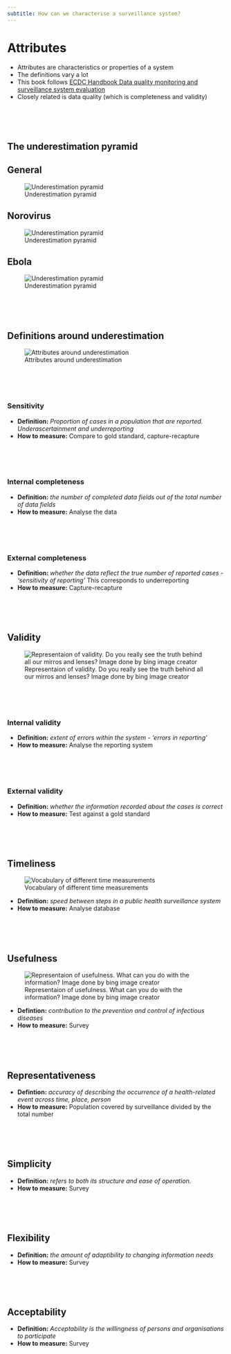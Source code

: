```yaml
---
subtitle: How can we characterise a surveillance system? 
---
```

# Attributes  {.unnumbered}

- Attributes are characteristics or properties of a system
- The definitions vary a lot
- This book follows [ECDC Handbook Data quality monitoring and surveillance system evaluation](https://www.ecdc.europa.eu/sites/default/files/media/en/publications/Publications/Data-quality-monitoring-surveillance-system-evaluation-Sept-2014.pdf)
- Closely related is data quality (which is completeness and validity) 


<br><br><br>


## The underestimation pyramid

::: {.panel-tabset}

## General

![Underestimation pyramid](../img/attributes_underestimation_pyramid.png)

## Norovirus
![Underestimation pyramid](../img/attributes_underestimation_pyramid_noro.png)

## Ebola
![Underestimation pyramid](../img/attributes_underestimation_pyramid_ebola.png)


:::


<br><br><br>


## Definitions around underestimation
![Attributes around underestimation](../img/attributes_sensitivity.jpg)


<br><br><br>


### Sensitivity
- __Definition:__ _Proportion of cases in a population that are reported. Underascertainment and underreporting_
- __How to measure:__ Compare to gold standard, capture-recapture


<br><br><br>



### Internal completeness
- __Definition:__ _the number of completed data fields out of the total number of data fields_
- __How to measure:__ Analyse the data


<br><br><br>


### External completeness
- __Definition:__ _whether the data reflect the true number of reported cases - 'sensitivity of reporting'_ This corresponds to underreporting
- __How to measure:__ Capture-recapture


<br><br><br>


## Validity

![Representaion of validity. Do you really see the truth behind all our mirros and lenses? Image done by bing image creator](../img/attributes_validity.jpg)


<br><br><br>


### Internal validity
- __Definition:__ _extent of errors within the system - 'errors in reporting'_
- __How to measure:__ Analyse the reporting system


<br><br><br>


### External validity
- __Definition:__ _whether the information recorded about the cases is correct_ 
- __How to measure:__ Test against a gold standard


<br><br><br>



## Timeliness

![Vocabulary of different time measurements](../img/attributes_timeliness.jpg)

- __Definition:__ _speed between steps in a public health surveillance system_
- __How to measure:__ Analyse database


<br><br><br>


## Usefulness
![Representaion of usefulness. What can you do with the information? Image done by bing image creator](../img/attributes_usefullness.jpg)

- __Defintion:__ _contribution to the prevention and control of infectious diseases_
- __How to measure:__ Survey


<br><br><br>


## Representativeness
- __Defintion:__ _accuracy of describing the occurrence of a health-related event across time, place, person_
- __How to measure:__ Population covered by surveillance divided by the total number


<br><br><br>


## Simplicity
- __Definition:__ _refers to both its structure and ease of operation._
- __How to measure:__ Survey 


<br><br><br>


## Flexibility
- __Definition:__ _the amount of adaptibility to changing information needs_
- __How to measure:__ Survey



<br><br><br>


## Acceptability
- __Definition:__ _Acceptability is the willingness of persons and organisations to participate_
- __How to measure:__ Survey


<br><br><br>


